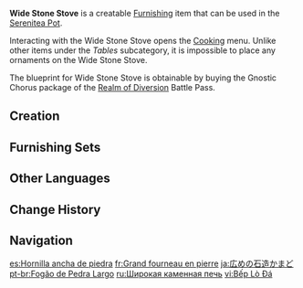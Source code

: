 {{Furnishing Infobox
|id             = 361304
|image          = Item Wide Stone Stove.png
|category       = Large Furnishing
|subcategory    = Table
|quality        = 4
|adeptal_energy = 90
|load           = 558
|reduced_load   = 176
|description    = A stove with a wide platform upon which much food and crockery may be placed &mdash; indeed, more than enough to meet the cooking needs of any popular restaurant.<br>Though this design is excellent in dealing with wood chips and charcoal, you still need to watch for the smoke. Mind you don't blacken the roof and walls, now.
|blueprint      = [[Battle Pass/Realm of Diversion|Realm of Diversion]] Battle Pass: Gnostic Chorus
|interaction    = Cooking
|battlepass     = Realm of Diversion
}}
'''Wide Stone Stove''' is a creatable [[Furnishing]] item that can be used in the [[Serenitea Pot]].

Interacting with the Wide Stone Stove opens the [[Cooking]] menu.
Unlike other items under the ''Tables'' subcategory, it is impossible to place any ornaments on the Wide Stone Stove.

The blueprint for Wide Stone Stove is obtainable by buying the Gnostic Chorus package of the [[Battle Pass/Realm of Diversion|Realm of Diversion]] Battle Pass.

==Creation==
{{Recipe
|type = Creation
|time = 16h
|Iron Chunk = 4
|White Iron Chunk = 4
|sort = Iron Chunk;White Iron Chunk
}}

==Furnishing Sets==
{{Craft Usage|type=Furnishing Set}}

==Other Languages==
{{Other Languages
|default_hidden = 1
|en      = Wide Stone Stove
|zhs     = 阔面石制炉灶
|zhs_rm  = Kuòmiàn Shízhì Lúzào
|zht     = 闊面石製爐灶
|zht_rm  = Kuòmiàn Shízhì Lúzào
|ja      = 広めの石造かまど
|ja_rm   = Hirome no Sekizou Kamado
|ko      = 넓적돌 부뚜막
|ko_rm   = Neoljjeokdol Buttumak
|es      = Hornilla ancha de piedra
|fr      = Grand fourneau en pierre
|ru      = Широкая каменная печь
|th      = เตาหินหน้ากว้าง
|th_rm   = 
|vi      = Bếp Lò Đá
|de      = Breiter Steinofen
|id      = Kompor Batu Lebar
|pt      = Fogão de Pedra Largo
|tr      = Geniş Taş Ocak
|it      = Ampio fornello in pietra
}}

==Change History==
{{Change History|1.5}}

==Navigation==
{{Furnishing Navbox|interior}}

[[es:Hornilla ancha de piedra]]
[[fr:Grand fourneau en pierre]]
[[ja:広めの石造かまど]]
[[pt-br:Fogão de Pedra Largo]]
[[ru:Широкая каменная печь]]
[[vi:Bếp Lò Đá]]